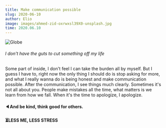 ```yaml
---
title: Make communication possible
slug: 2020-06-10
author: Elio
image: images/ahmed-zid-oxrwxsl39X0-unsplash.jpg
time: 2020.06.10
---
```


![Globe](images/ahmed-zid-oxrwxsl39X0-unsplash.jpg)

###### I don't have the guts to cut something off my life

Some part of inside, I don't feel I can take the burden all by myself. But I guess I have to, right now the only thing I should do is stop asking for more, and what I really wanna do is being honest and make communication possible.
After the communication, I see things much clearly. Sometimes it's not all about you. People make mistakes all the time, what matters is we learn from how we fall. When it's the time to apologize, I apologize.

#### 🔈And be kind, think good for others.

#### ⏳LESS ME, LESS STRESS
